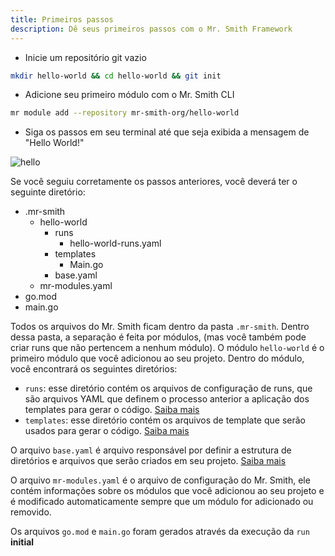 ```yaml
---
title: Primeiros passos
description: Dê seus primeiros passos com o Mr. Smith Framework
---
```




- Inicie um repositório git vazio

```bash
mkdir hello-world && cd hello-world && git init
```

- Adicione seu primeiro módulo com o Mr. Smith CLI

```bash
mr module add --repository mr-smith-org/hello-world
```

- Siga os passos em seu terminal até que seja exibida a mensagem de "Hello World!"

![hello](https://github.com/user-attachments/assets/bf9c603f-1f58-4cde-ae9a-935bc6857f2f)



Se você seguiu corretamente os passos anteriores, você deverá ter o seguinte diretório:
<FileTree>
- .mr-smith
    - hello-world
        - runs
            - hello-world-runs.yaml 
        - templates
           -  Main.go
        - base.yaml
    - mr-modules.yaml
- go.mod
- main.go
</FileTree>

Todos os arquivos do Mr. Smith ficam dentro da pasta `.mr-smith`. Dentro dessa pasta, a separação é feita por módulos, (mas você também pode criar runs que não pertencem a nenhum módulo).
O módulo `hello-world` é o primeiro módulo que você adicionou ao seu projeto.
Dentro do módulo, você encontrará os seguintes diretórios:

- `runs`: esse diretório contém os arquivos de configuração de runs, que são arquivos YAML que definem o processo anterior a aplicação dos templates para gerar o código. [Saiba mais](/overview/runs/)
- `templates`: esse diretório contém os arquivos de template que serão usados para gerar o código. [Saiba mais](/overview/templates/)

O arquivo `base.yaml` é arquivo responsável por definir a estrutura de diretórios e arquivos que serão criados em seu projeto. [Saiba mais](/overview/builders/)

O arquivo `mr-modules.yaml` é o arquivo de configuração do Mr. Smith, ele contém informações sobre os módulos que você adicionou ao seu projeto e é modificado automaticamente sempre que um módulo for adicionado ou removido.

Os arquivos `go.mod` e `main.go` foram gerados através da execução da `run` **initial**